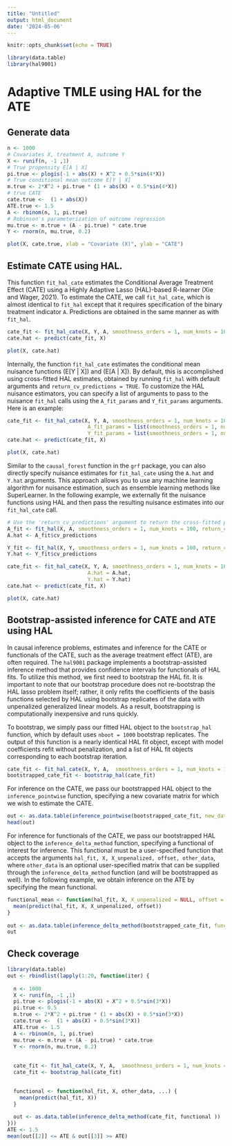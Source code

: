 ```yaml
---
title: "Untitled"
output: html_document
date: '2024-05-06'
---
```


```r
knitr::opts_chunk$set(echo = TRUE)
```

```r
library(data.table)
library(hal9001)
```

# Adaptive TMLE using HAL for the ATE

## Generate data

```r
n <- 1000
# Covariates X, treatment A, outcome Y
X <- runif(n, -1 ,1)
# True propensity E[A | X]
pi.true <- plogis(-1 + abs(X) + X^2 + 0.5*sin(4*X))
# True conditional mean outcome E[Y | X]
m.true <- 2*X^2 + pi.true * (1 + abs(X) + 0.5*sin(4*X))
# true CATE
cate.true <-  (1 + abs(X))
ATE.true <- 1.5
A <- rbinom(n, 1, pi.true)
# Robinson's parameterization of outcome regression
mu.true <- m.true + (A - pi.true) * cate.true
Y <- rnorm(n, mu.true, 0.2)

plot(X, cate.true, xlab = "Covariate (X)", ylab = "CATE")
```


## Estimate CATE using HAL.

This function `fit_hal_cate` estimates the Conditional Average Treatment Effect (CATE) using a Highly Adaptive Lasso (HAL)-based R-learner (Xie and Wager, 2021). To estimate the CATE, we call `fit_hal_cate`, which is almost identical to `fit_hal` except that it requires specification of the binary treatment indicator `A`. Predictions are obtained in the same manner as with `fit_hal`.


```r
cate_fit <- fit_hal_cate(X, Y, A, smoothness_orders = 1, num_knots = 100, max_degree = 1)
cate.hat <- predict(cate_fit, X)

plot(X, cate.hat)
```


Internally, the function `fit_hal_cate` estimates the conditional mean nuisance functions \(E[Y | X]\) and \(E[A | X]\). By default, this is accomplished using cross-fitted HAL estimates, obtained by running `fit_hal` with default arguments and `return_cv_predictions = TRUE`. To customize the HAL nuisance estimators, you can specify a list of arguments to pass to the nuisance `fit_hal` calls using the `A_fit_params` and `Y_fit_params` arguments. Here is an example:



```r

cate_fit <- fit_hal_cate(X, Y, A, smoothness_orders = 1, num_knots = 100,
                          A_fit_params = list(smoothness_orders = 1, num_knots = 100),
                          Y_fit_params = list(smoothness_orders = 1, num_knots = 100))
cate.hat <- predict(cate_fit, X)

plot(X, cate.hat)
```

Similar to the `causal_forest` function in the `grf` package, you can also directly specify nuisance estimates for `fit_hal_cate` using the `A.hat` and `Y.hat` arguments. This approach allows you to use any machine learning algorithm for nuisance estimation, such as ensemble learning methods like SuperLearner. In the following example, we externally fit the nuisance functions using HAL and then pass the resulting nuisance estimates into our `fit_hal_cate` call.



```r

# Use the 'return_cv_predictions' argument to return the cross-fitted predictions from the cv.glmnet fit. 
A_fit <- fit_hal(X, A, smoothness_orders = 1, num_knots = 100, return_cv_predictions = TRUE)
A.hat <- A_fit$cv_predictions

Y_fit <- fit_hal(X, Y, smoothness_orders = 1, num_knots = 100, return_cv_predictions = TRUE)
Y.hat <- Y_fit$cv_predictions

cate_fit <- fit_hal_cate(X, Y, A, smoothness_orders = 1, num_knots = 100,
                          A.hat = A.hat,
                          Y.hat = Y.hat)
cate.hat <- predict(cate_fit, X)

plot(X, cate.hat)
```

## Bootstrap-assisted inference for CATE and ATE using HAL

In causal inference problems, estimates and inference for the CATE or functionals of the CATE, such as the average treatment effect (ATE), are often required. The `hal9001` package implements a bootstrap-assisted inference method that provides confidence intervals for functionals of HAL fits. To utilize this method, we first need to bootstrap the HAL fit. It is important to note that our bootstrap procedure does not re-bootstrap the HAL lasso problem itself; rather, it only refits the coefficients of the basis functions selected by HAL using bootstrap replicates of the data with unpenalized generalized linear models. As a result, bootstrapping is computationally inexpensive and runs quickly. 

To bootstrap, we simply pass our fitted HAL object to the `bootstrap_hal` function, which by default uses `nboot = 1000` bootstrap replicates. The output of this function is a nearly identical HAL fit object, except with model coefficients refit without penalization, and a list of HAL fit objects corresponding to each bootstrap iteration.

```r
cate_fit <- fit_hal_cate(X, Y, A,  smoothness_orders = 1, num_knots = 100)
bootstrapped_cate_fit <- bootstrap_hal(cate_fit)
```

For inference on the CATE, we pass our bootstrapped HAL object to the `inference_pointwise` function, specifying a new covariate matrix for which we wish to estimate the CATE. 


```r
out <- as.data.table(inference_pointwise(bootstrapped_cate_fit, new_data = X))
head(out)
```


For inference for functionals of the CATE, we pass our bootstrapped HAL object to the `inference_delta_method` function, specifying a functional of interest for inference. This functional must be a user-specified function that accepts the arguments `hal_fit, X, X_unpenalized, offset, other_data`, where `other_data` is an optional user-specified matrix that can be supplied through the `inference_delta_method` function (and will be bootstrapped as well). In the following example, we obtain inference on the ATE by specifying the mean functional.

```r
functional_mean <- function(hal_fit, X, X_unpenalized = NULL, offset = NULL, other_data = NULL, ...) {
  mean(predict(hal_fit, X, X_unpenalized, offset))
}
  
out <- as.data.table(inference_delta_method(bootstrapped_cate_fit, functional = functional_mean))
out
```



## Check coverage

```r
 
library(data.table)
out <- rbindlist(lapply(1:20, function(iter) {
  
  n <- 1000
  X <- runif(n, -1 ,1)
  pi.true <- plogis(-1 + abs(X) + X^2 + 0.5*sin(3*X))
  pi.true <- 0.5
  m.true <- 2*X^2 + pi.true * (1 + abs(X) + 0.5*sin(3*X))
  cate.true <-  (1 + abs(X) + 0.5*sin(3*X))
  ATE.true <- 1.5
  A <- rbinom(n, 1, pi.true)
  mu.true <- m.true + (A - pi.true) * cate.true
  Y <- rnorm(n, mu.true, 0.2)
  
  
  cate_fit <- fit_hal_cate(X, Y, A,  smoothness_orders = 1, num_knots = 100)
  cate_fit <- bootstrap_hal(cate_fit)
  

  functional <- function(hal_fit, X, other_data, ...) {
    mean(predict(hal_fit, X))
  }
  
  out <- as.data.table(inference_delta_method(cate_fit, functional ))
}))
ATE <- 1.5
mean(out[[2]] <= ATE & out[[3]] >= ATE)

```
